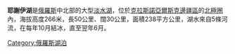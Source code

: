 {{Infobox lake
 |lake_name = 耶謝伊湖<br>Ессей
 |image_lake = Lake Yessey NASA.jpg
 |caption_lake = 耶謝伊湖衛星照片(偽色處理)
 |image_bathymetry = 
 |caption_bathymetry = 
 |location = 中北[[俄羅斯|俄羅斯]][[克拉斯諾亞爾斯克邊疆區|克拉斯諾亞爾斯克邊疆區]]
 |coords = {{Coord|68.4666667|N|102.4166667|E|type:waterbody_region:RU|display=inline,title}}
 |type = 
 |inflow = 
 |outflow = 
 |catchment = 
 |basin_countries = {{RUS}}
 |length = 
 |width = 
 |area = {{Convert|238|km2|sqmi|abbr=on}}
 |depth = 
 |max-depth = {{Convert|13|m|ft|abbr=on}}
 |volume = 
 |residence_time = 
 |shore = 
 |elevation = 
 |islands = 
 |cities = 
}}

'''耶謝伊湖'''是[[俄羅斯|俄羅斯]]中北部的大型[[淡水湖|淡水湖]]，位於[[克拉斯諾亞爾斯克邊疆區|克拉斯諾亞爾斯克邊疆區]]的[[北極圈|北極圈]]內，海拔高度266米，長50公里、闊30公里，面積238平方公里，湖水來自5條河流，在每年10月結冰，直至翌年6月。


[[Category:俄羅斯湖泊|Category:俄羅斯湖泊]]

{{Russia-geo-stub}}